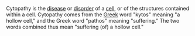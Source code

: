Cytopathy is the [[disease]] or [[disorder]] of a [[cell]], or of the structures contained within a cell. Cytopathy comes from the [[Greek]] word "kytos" meaning "a hollow cell," and the Greek word "pathos" meaning "suffering." The two words combined thus mean "suffering (of) a hollow cell."